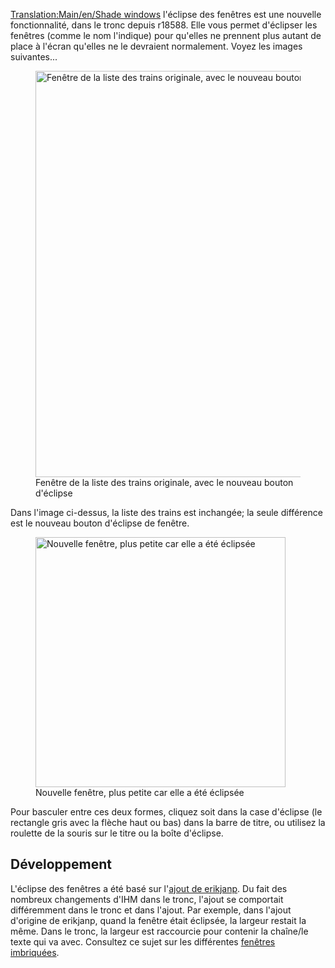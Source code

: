 [[Translation:Main/en/Shade windows]]
l'éclipse des fenêtres est une nouvelle fonctionnalité, dans le tronc depuis r18588. Elle vous permet d'éclipser les fenêtres (comme le nom l'indique) pour qu'elles ne prennent plus autant de place à l'écran qu'elles ne le devraient normalement.
Voyez les images suivantes...

[[File:en/Shade Windows Original.png|650px|center|thumb|Fenêtre de la liste des trains originale, avec le nouveau bouton d'éclipse]]

Dans l'image ci-dessus, la liste des trains est inchangée; la seule différence est le nouveau bouton d'éclipse de fenêtre.

[[File:en/Shade Windows Shaded.png|400px|center|thumb|Nouvelle fenêtre, plus petite car elle a été éclipsée]]

Pour basculer entre ces deux formes, cliquez soit dans la case d'éclipse (le rectangle gris avec la flèche haut ou bas) dans la barre de titre, ou utilisez la roulette de la souris sur le titre ou la boîte d'éclipse.

==Développement==
L'éclipse des fenêtres a été basé sur l'[http://www.tt-forums.net/viewtopic.php?f=33&t=43595 ajout de erikjanp]. Du fait des nombreux changements d'IHM dans le tronc, l'ajout se comportait différemment dans le tronc et dans l'ajout. Par exemple, dans l'ajout d'origine de erikjanp, quand la fenêtre était éclipsée, la largeur restait la même. Dans le tronc, la largeur est raccourcie pour contenir la chaîne/le texte qui va avec. Consultez ce sujet sur les différentes [http://www.tt-forums.net/viewtopic.php?f=29&t=45311 fenêtres imbriquées].

{{fr/Disponibilité|1.0}}